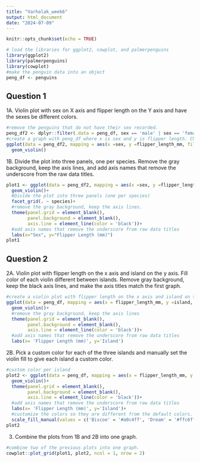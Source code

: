---
title: "Varholak_week6"
output: html_document
date: "2024-07-09"
---

```{r setup, include=FALSE}
knitr::opts_chunk$set(echo = TRUE)
```

``` {r loading_libraries, warning=FALSE}
# load the libraries for ggplot2, cowplot, and palmerpenguins
library(ggplot2)
library(palmerpenguins)
library(cowplot)
#make the penguin data into an object 
peng_df <- penguins
```

## Question 1 

1A. Violin plot with sex on X axis and flipper length on the Y axis and have the sexes be different colors. 

```{r hw_6_q1A, warning=FALSE}
#remove the penguins that do not have their sex recorded. 
peng_df2 <- dplyr::filter(.data = peng_df, sex == 'male' | sex == 'female')
#create a graph with peng_df where x is sex and y is flipper length. Change fill color for sex
ggplot(data = peng_df2, mapping = aes(x =sex, y =flipper_length_mm, fill = sex)) + 
  geom_violin()
```


1B. Divide the plot into three panels, one per species. Remove the gray background, keep the axis lines, and add axis names that remove the underscore from the raw data titles. 

```{r hw_6_q1B}
plot1 <- ggplot(data = peng_df2, mapping = aes(x =sex, y =flipper_length_mm, fill = sex)) + 
  geom_violin()+ 
  #Divide the plot into three panels (one per species) 
  facet_grid(. ~ species)+
  #remove the gray background, keep the axis lines. 
  theme(panel.grid = element_blank(), 
        panel.background = element_blank(), 
        axis.line = element_line(color = 'black'))+
  #add axis names that remove the underscore from raw data titles
  labs(x="Sex", y="Flipper Length (mm)")
plot1
```

## Question 2 

2A. Violin plot with flipper length on the x axis and island on the y axis. Fill color of each violin different between islands. Remove gray background, keep the black axis lines, and make the axis titles match the first graph. 

```{r hw_6_q2A, warning=FALSE}
#create a violin plot with flipper length on the x axis and island on the y axis where islands have different fill colors. 
ggplot(data = peng_df, mapping = aes(x = flipper_length_mm, y =island, fill = island)) + 
  geom_violin()+ 
  #remove the gray background, keep the axis lines
  theme(panel.grid = element_blank(), 
        panel.background = element_blank(), 
        axis.line = element_line(color = 'black'))+
  #add axis names that remove the underscore from raw data titles
  labs(x= 'Flipper Length (mm)', y='Island')
```

2B. Pick a custom color for each of the three islands and manually set the violin fill to give each island a custom color. 

```{r hw_6_q2B, warning=FALSE}
#custom color per island
plot2 <- ggplot(data = peng_df, mapping = aes(x = flipper_length_mm, y =island, fill = island))+
  geom_violin()+ 
  theme(panel.grid = element_blank(), 
        panel.background = element_blank(), 
        axis.line = element_line(color = 'black'))+
  #add axis names that remove the underscore from raw data titles
  labs(x= 'Flipper Length (mm)', y='Island')+
  #customize the colors so they are different from the default colors. 
  scale_fill_manual(values = c('Biscoe' = '#a0c4ff', 'Dream' = '#ffc6ff', 'Torgersen' = '#fdffb6'))
plot2
```

3. Combine the plots from 1B and 2B into one graph. 

```{r hw_6_q3, warning=FALSE}
#combine two of the previous plots into one graph. 
cowplot::plot_grid(plot1, plot2, ncol = 1, nrow = 2)
```





